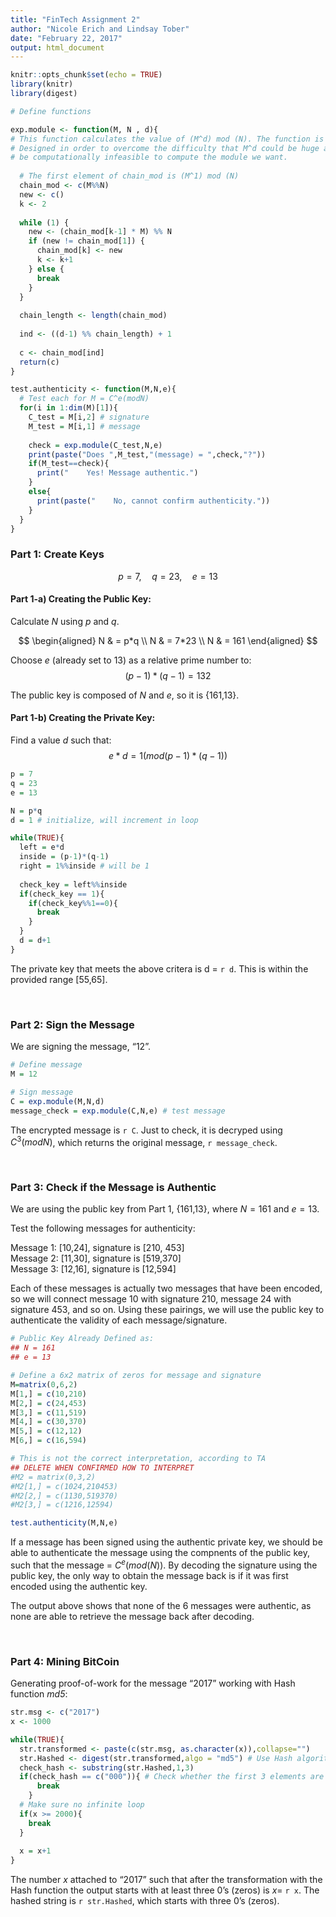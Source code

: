 ```yaml
---
title: "FinTech Assignment 2"
author: "Nicole Erich and Lindsay Tober"
date: "February 22, 2017"
output: html_document
---
```


```r
knitr::opts_chunk$set(echo = TRUE)
library(knitr)
library(digest)
```

```r

# Define functions

exp.module <- function(M, N , d){
# This function calculates the value of (M^d) mod (N). The function is specifically
# Designed in order to overcome the difficulty that M^d could be huge and it might 
# be computationally infeasible to compute the module we want.
  
  # The first element of chain_mod is (M^1) mod (N)  
  chain_mod <- c(M%%N)
  new <- c()
  k <- 2
  
  while (1) {
    new <- (chain_mod[k-1] * M) %% N
    if (new != chain_mod[1]) {
      chain_mod[k] <- new
      k <- k+1
    } else {
      break
    }
  }
  
  chain_length <- length(chain_mod)
  
  ind <- ((d-1) %% chain_length) + 1
  
  c <- chain_mod[ind]
  return(c)
}

test.authenticity <- function(M,N,e){
  # Test each for M = C^e(modN)
  for(i in 1:dim(M)[1]){
    C_test = M[i,2] # signature
    M_test = M[i,1] # message
    
    check = exp.module(C_test,N,e)
    print(paste("Does ",M_test,"(message) = ",check,"?"))
    if(M_test==check){
      print("    Yes! Message authentic.")
    }
    else{
      print(paste("    No, cannot confirm authenticity."))
    }
  }
}
```

### Part 1: Create Keys

$$p = 7, \quad q = 23, \quad e = 13$$

#### Part 1-a) Creating the Public Key:
Calculate $N$ using $p$ and $q$.

$$
\begin{aligned}
N & = p*q \\
N & = 7*23 \\
N & = 161
\end{aligned}
$$

Choose $e$ (already set to 13) as a relative prime number to:
$$(p-1)*(q-1) = 132$$

The public key is composed of $N$ and $e$, so it is {161,13}.



#### Part 1-b) Creating the Private Key:

Find a value $d$ such that:
$$
e*d = 1(mod(p-1)*(q-1))
$$

```r
p = 7
q = 23
e = 13

N = p*q
d = 1 # initialize, will increment in loop

while(TRUE){
  left = e*d
  inside = (p-1)*(q-1)
  right = 1%%inside # will be 1
  
  check_key = left%%inside
  if(check_key == 1){
    if(check_key%%1==0){
      break
    }
  }
  d = d+1
}
```


The private key that meets the above critera is d = `r d`.  This is within the provided range [55,65].

</br>

### Part 2: Sign the Message

We are signing the message, "12". 

```r
# Define message
M = 12

# Sign message
C = exp.module(M,N,d)
message_check = exp.module(C,N,e) # test message
```

The encrypted message is `r C`. Just to check, it is decryped using $C^3(modN)$, which returns the original message, `r message_check`.

</br>

### Part 3: Check if the Message is Authentic

We are using the public key from Part 1, {161,13}, where $N=161$ and $e=13$.  

Test the following messages for authenticity:

Message 1: [10,24], signature is [210, 453] <br>
Message 2: [11,30], signature is [519,370] <br>
Message 3: [12,16], signature is [12,594] <br>

Each of these messages is actually two messages that have been encoded, so we will connect message 10 with signature 210, message 24 with signature 453, and so on. Using these pairings, we will use the public key to authenticate the validity of each message/signature.

```r
# Public Key Already Defined as:
## N = 161
## e = 13

# Define a 6x2 matrix of zeros for message and signature
M=matrix(0,6,2)
M[1,] = c(10,210)
M[2,] = c(24,453)
M[3,] = c(11,519)
M[4,] = c(30,370)
M[5,] = c(12,12)
M[6,] = c(16,594)

# This is not the correct interpretation, according to TA
## DELETE WHEN CONFIRMED HOW TO INTERPRET
#M2 = matrix(0,3,2)
#M2[1,] = c(1024,210453)
#M2[2,] = c(1130,519370)
#M2[3,] = c(1216,12594)

test.authenticity(M,N,e)

```

If a message has been signed using the authentic private key, we should be able to authenticate the message using the compnents of the public key, such that the message = $C^e(mod(N))$. By decoding the signature using the public key, the only way to obtain the message back is if it was first encoded using the authentic key. 

The output above shows that none of the 6 messages were authentic, as none are able to retrieve the message back after decoding.

</br>

### Part 4: Mining BitCoin  
Generating proof-of-work for the message "2017" working with Hash function *md5*:

```r
str.msg <- c("2017")
x <- 1000

while(TRUE){
  str.transformed <- paste(c(str.msg, as.character(x)),collapse="")
  str.Hashed <- digest(str.transformed,algo = "md5") # Use Hash algorithm to calculate
  check_hash <- substring(str.Hashed,1,3)
  if(check_hash == c("000")){ # Check whether the first 3 elements are 000
      break
    }
  # Make sure no infinite loop
  if(x >= 2000){
    break
  }
  
  x = x+1
}

```

The number $x$ attached to "2017" such that after the transformation with the Hash function the output starts with at least three 0's (zeros) is $x =$ `r x`.  The hashed string is `r str.Hashed`, which starts with three 0's (zeros).

</br>
